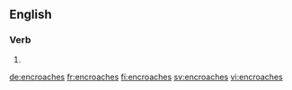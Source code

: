 ==English==

===Verb===
{{head|en|verb form}}

# {{en-third-person singular of|encroach}}

[[de:encroaches]]
[[fr:encroaches]]
[[fi:encroaches]]
[[sv:encroaches]]
[[vi:encroaches]]